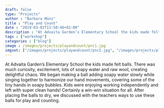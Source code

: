---
draft: false
type: "Projects"
author : "Barbara Münz"
title : "Play and Count"
date : "2019-03-02T13:50:46+02:00"
description : "At Advaita Garden’s Elementary School the kids made felt balls."
tags : ["workshop"]
categories : ["blog"]
image : /images/projects/playandcount/pnc1.jpg
imgset: ["/images/projects/playandcount/pnc2.jpg", "/images/projects/playandcount/pnc3.jpg", "/images/projects/playandcount/pnc4.jpg", "/images/projects/playandcount/pnc5.jpg"]
---

 At Advaita Garden’s Elementary School the kids made felt balls. There was much curiosity, excitement, lots of soapy water and raw wool, creating delightful chaos. We began making a ball adding soapy water slowly while singing together to harmonize our hand movements, covering some of the tiny hands in soapy bubbles. Kids were enjoying working independently and left with super clean hands! Certainly a win-win situation for all. After placing the balls to dry, we discussed with the teachers ways to use these balls for play and counting.

 